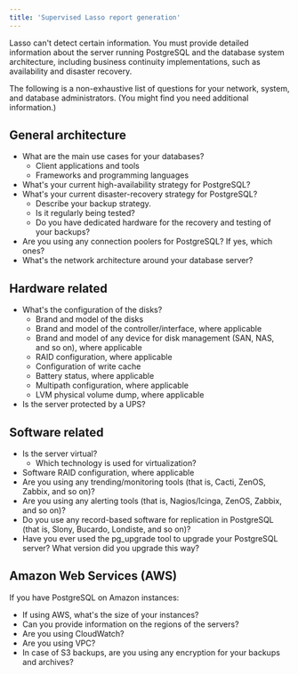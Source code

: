 ```yaml
---
title: 'Supervised Lasso report generation'
---
```


Lasso can't detect certain information.
You must provide detailed information about the
server running PostgreSQL and the database system architecture,
including business continuity implementations, such as
availability and disaster recovery.

The following is a non-exhaustive list of questions for your
network, system, and database administrators.
(You might find you need additional information.)

## General architecture

- What are the main use cases for your databases?
    - Client applications and tools
    - Frameworks and programming languages
- What's your current high-availability strategy for PostgreSQL?
- What's your current disaster-recovery strategy for PostgreSQL?
    - Describe your backup strategy.
    - Is it regularly being tested? 
    - Do you have dedicated hardware for the recovery and testing of your backups? 
- Are you using any connection poolers for PostgreSQL? If yes, which ones?
- What's the network architecture around your database server?

## Hardware related

- What's the configuration of the disks?
    - Brand and model of the disks
    - Brand and model of the controller/interface, where applicable
    - Brand and model of any device for disk management (SAN, NAS, and so on), where applicable
    - RAID configuration, where applicable
    - Configuration of write cache
    - Battery status, where applicable
    - Multipath configuration, where applicable
    - LVM physical volume dump, where applicable
- Is the server protected by a UPS?

## Software related

- Is the server virtual?
    - Which technology is used for virtualization?
- Software RAID configuration, where applicable
- Are you using any trending/monitoring tools (that is, Cacti, ZenOS, Zabbix, and so on)?
- Are you using any alerting tools (that is, Nagios/Icinga, ZenOS, Zabbix, and so on)?
- Do you use any record-based software for replication in PostgreSQL (that is, Slony, Bucardo, Londiste, and so on)?
- Have you ever used the pg_upgrade tool to upgrade your PostgreSQL server? What
  version did you upgrade this way?

## Amazon Web Services (AWS)

If you have PostgreSQL on Amazon instances:

- If using AWS, what's the size of your instances?
- Can you provide information on the regions of the servers?
- Are you using CloudWatch?
- Are you using VPC?
- In case of S3 backups, are you using any encryption for your backups and archives? 
